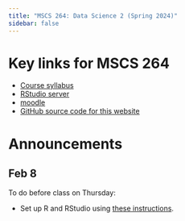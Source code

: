 ```yaml
---
title: "MSCS 264: Data Science 2 (Spring 2024)"
sidebar: false
---
```


# Key links for MSCS 264

- [Course syllabus](https://drive.google.com/file/d/12Ha7BVV_NgxhinZ-gc4fpd_7ixhGUwHE/view?usp=sharing)
- [RStudio server](https://r.stolaf.edu)
- [moodle](https://mdl.stolaf.edu/login/index.php)
- [GitHub source code for this website](https://github.com/proback/264_fall_2024)


# Announcements

## Feb 8

To do before class on Thursday:

- Set up R and RStudio using [these instructions](tech_setup.qmd).
